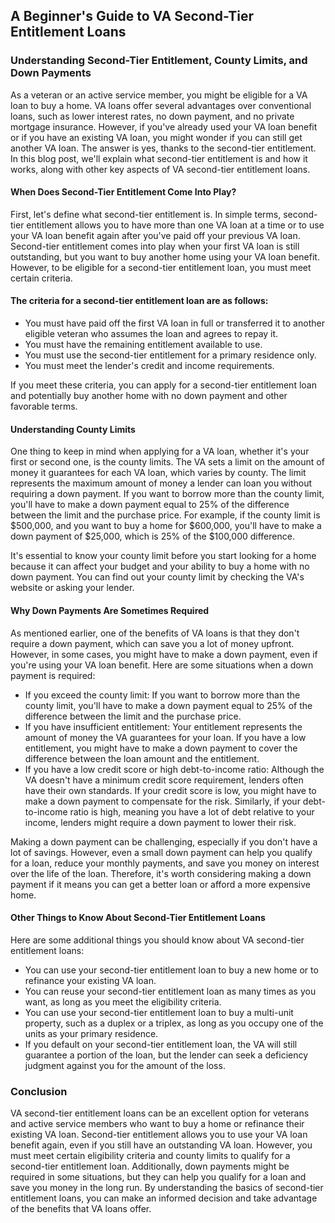 ## A Beginner's Guide to VA Second-Tier Entitlement Loans

### Understanding Second-Tier Entitlement, County Limits, and Down Payments

As a veteran or an active service member, you might be eligible for a VA loan to buy a home. VA loans offer several advantages over conventional loans, such as lower interest rates, no down payment, and no private mortgage insurance. However, if you've already used your VA loan benefit or if you have an existing VA loan, you might wonder if you can still get another VA loan. The answer is yes, thanks to the second-tier entitlement. In this blog post, we'll explain what second-tier entitlement is and how it works, along with other key aspects of VA second-tier entitlement loans.

#### When Does Second-Tier Entitlement Come Into Play?

First, let's define what second-tier entitlement is. In simple terms, second-tier entitlement allows you to have more than one VA loan at a time or to use your VA loan benefit again after you've paid off your previous VA loan. Second-tier entitlement comes into play when your first VA loan is still outstanding, but you want to buy another home using your VA loan benefit. However, to be eligible for a second-tier entitlement loan, you must meet certain criteria.

#### The criteria for a second-tier entitlement loan are as follows:

* You must have paid off the first VA loan in full or transferred it to another eligible veteran who assumes the loan and agrees to repay it.
* You must have the remaining entitlement available to use.
* You must use the second-tier entitlement for a primary residence only.
* You must meet the lender's credit and income requirements.

If you meet these criteria, you can apply for a second-tier entitlement loan and potentially buy another home with no down payment and other favorable terms.

#### Understanding County Limits

One thing to keep in mind when applying for a VA loan, whether it's your first or second one, is the county limits. The VA sets a limit on the amount of money it guarantees for each VA loan, which varies by county. The limit represents the maximum amount of money a lender can loan you without requiring a down payment. If you want to borrow more than the county limit, you'll have to make a down payment equal to 25% of the difference between the limit and the purchase price. For example, if the county limit is $500,000, and you want to buy a home for $600,000, you'll have to make a down payment of $25,000, which is 25% of the $100,000 difference.

It's essential to know your county limit before you start looking for a home because it can affect your budget and your ability to buy a home with no down payment. You can find out your county limit by checking the VA's website or asking your lender.

#### Why Down Payments Are Sometimes Required

As mentioned earlier, one of the benefits of VA loans is that they don't require a down payment, which can save you a lot of money upfront. However, in some cases, you might have to make a down payment, even if you're using your VA loan benefit. Here are some situations when a down payment is required:

* If you exceed the county limit: If you want to borrow more than the county limit, you'll have to make a down payment equal to 25% of the difference between the limit and the purchase price.
* If you have insufficient entitlement: Your entitlement represents the amount of money the VA guarantees for your loan. If you have a low entitlement, you might have to make a down payment to cover the difference between the loan amount and the entitlement.
* If you have a low credit score or high debt-to-income ratio: Although the VA doesn't have a minimum credit score requirement, lenders often have their own standards. If your credit score is low, you might have to make a down payment to compensate for the risk. Similarly, if your debt-to-income ratio is high, meaning you have a lot of debt relative to your income, lenders might require a down payment to lower their risk.

Making a down payment can be challenging, especially if you don't have a lot of savings. However, even a small down payment can help you qualify for a loan, reduce your monthly payments, and save you money on interest over the life of the loan. Therefore, it's worth considering making a down payment if it means you can get a better loan or afford a more expensive home.

#### Other Things to Know About Second-Tier Entitlement Loans

Here are some additional things you should know about VA second-tier entitlement loans:

* You can use your second-tier entitlement loan to buy a new home or to refinance your existing VA loan.
* You can reuse your second-tier entitlement loan as many times as you want, as long as you meet the eligibility criteria.
* You can use your second-tier entitlement loan to buy a multi-unit property, such as a duplex or a triplex, as long as you occupy one of the units as your primary residence.
* If you default on your second-tier entitlement loan, the VA will still guarantee a portion of the loan, but the lender can seek a deficiency judgment against you for the amount of the loss.

### Conclusion

VA second-tier entitlement loans can be an excellent option for veterans and active service members who want to buy a home or refinance their existing VA loan. Second-tier entitlement allows you to use your VA loan benefit again, even if you still have an outstanding VA loan. However, you must meet certain eligibility criteria and county limits to qualify for a second-tier entitlement loan. Additionally, down payments might be required in some situations, but they can help you qualify for a loan and save you money in the long run. By understanding the basics of second-tier entitlement loans, you can make an informed decision and take advantage of the benefits that VA loans offer.
